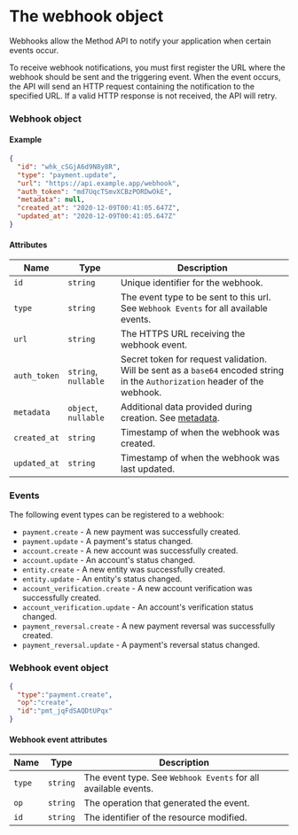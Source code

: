 # The webhook object

Webhooks allow the Method API to notify your application when certain events occur.

To receive webhook notifications, you must first register the URL where the webhook should be sent and the triggering event. When the event occurs, the API will send an HTTP request containing the notification to the specified URL. If a valid HTTP response is not received, the API will retry.

### Webhook object

#### Example

```json
{
  "id": "whk_cSGjA6d9N8y8R",
  "type": "payment.update",
  "url": "https://api.example.app/webhook",
  "auth_token": "md7UqcTSmvXCBzPORDwOkE",
  "metadata": null,
  "created_at": "2020-12-09T00:41:05.647Z",
  "updated_at": "2020-12-09T00:41:05.647Z"
}
```

#### Attributes

| Name         | Type                 | Description                                                                                                                  |
|--------------|----------------------|------------------------------------------------------------------------------------------------------------------------------|
| `id`         | `string`             | Unique identifier for the webhook.                                                                                           |
| `type`       | `string`             | The event type to be sent to this url. See `Webhook Events` for all available events.                                        |
| `url`        | `string`             | The HTTPS URL receiving the webhook event.                                                                                   |
| `auth_token` | `string`, `nullable` | Secret token for request validation. Will be sent as a `base64` encoded string in the `Authorization` header of the webhook. |
| `metadata`   | `object`, `nullable` | Additional data provided during creation. See [metadata](/api/metadata).                                                                   |
| `created_at` | `string`             | Timestamp of when the webhook was created.                                                                                   |
| `updated_at` | `string`             | Timestamp of when the webhook was last updated.                                                                              |

### Events

The following event types can be registered to a webhook:
* `payment.create` - A new payment was successfully created.
* `payment.update` - A payment's status changed.
* `account.create` - A new account was successfully created.
* `account.update` - An account's status changed.
* `entity.create` - A new entity was successfully created.
* `entity.update` - An entity's status changed.
* `account_verification.create` - A new account verification was successfully created.
* `account_verification.update` - An account's verification status changed.
* `payment_reversal.create` - A new payment reversal was successfully created.
* `payment_reversal.update` - A payment's reversal status changed.

### Webhook event object

```json
{
  "type":"payment.create",
  "op":"create",
  "id":"pmt_jqFdSAQDtUPqx"
}
```

#### Webhook event attributes

| Name   | Type     | Description                                                    |
|--------|----------|----------------------------------------------------------------|
| `type` | `string` | The event type. See `Webhook Events` for all available events. |
| `op`   | `string` | The operation that generated the event.                        |
| `id`   | `string` | The identifier of the resource modified.                       |
